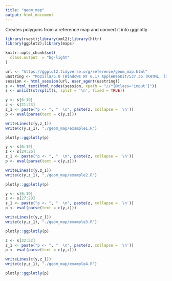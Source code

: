 ```yaml
---
title: "geom_map"
output: html_document
---
```


Creates polygons from a reference map and convert it into ggplotly

```r
library(rvest);library(xml2);library(httr)
library(ggplot2);library(maps)

knitr::opts_chunk$set(
  class.output  = "bg-light"
)
```

```r
url <- "https://ggplot2.tidyverse.org/reference/geom_map.html"
uastring <- "Mozilla/5.0 (Windows NT 6.1) AppleWebKit/537.36 (KHTML, like Gecko) Chrome/88.0.4324.190 Safari/537.36"
session <- html_session(url, user_agent(uastring))
s <- html_text(html_nodes(session, xpath = "//*[@class='input']"))
s <- unlist(strsplit(s, split = '\n', fixed = TRUE))
```

```r
y <- s[6:19]
z <- s[21:23]
z_1 <- paste("p <- ", "  \n", paste(z, collapse = '\n'))
p <- eval(parse(text = c(y,z)))
```

```r
writeLines(c(y,z_1))
write(c(y,z_1), "./geom_map/example1.R")
```

```r
plotly::ggplotly(p)
```

```r
y <- s[6:19]
z <- s[24:26]
z_1 <- paste("p <- ", "  \n", paste(z, collapse = '\n'))
p <- eval(parse(text = c(y,z)))
```

```r
writeLines(c(y,z_1))
write(c(y,z_1), "./geom_map/example2.R")
```

```r
plotly::ggplotly(p)
```

```r
y <- s[6:19]
z <- s[27:29]
z_1 <- paste("p <- ", "  \n", paste(z, collapse = '\n'))
p <- eval(parse(text = c(y,z)))
```

```r
writeLines(c(y,z_1))
write(c(y,z_1), "./geom_map/example3.R")
```

```r
plotly::ggplotly(p)
```

```r
z <- s[32:52]
z_1 <- paste("p <- ", "  \n", paste(z, collapse = '\n'))
p <- eval(parse(text = c(y,z)))
```

```r
writeLines(c(y,z_1))
write(c(y,z_1), "./geom_map/example4.R")
```

```r
plotly::ggplotly(p)
```

